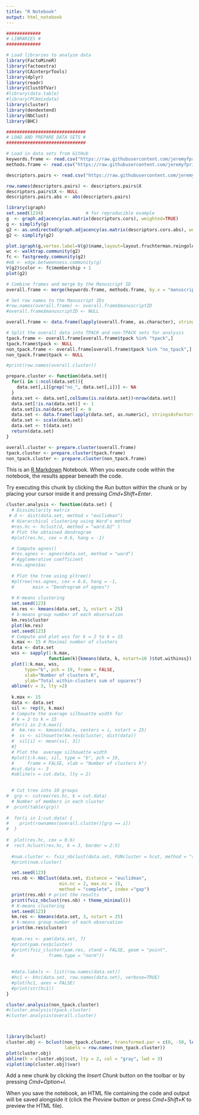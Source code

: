 ```yaml
---
title: "R Notebook"
output: html_notebook
---
```


```r
#############
# LIBRARIES #
#############

# Load libraries to analyze data
library(FactoMineR)
library(factoextra)
library(CAinterprTools)
library(dplyr)
library(readr)
library(ClustOfVar)
#library(data.table)
#library(PCAmixdata)
library(cluster)
library(dendextend)
library(NbClust)
library(BHC)

##############################
# LOAD AND PREPARE DATA SETS #
##############################

# Load in data sets from GitHub
keywords.frame <- read.csv("https://raw.githubusercontent.com/jeremyfprice/litreview/master/data/lit_review-keywords-processed.csv", header = TRUE)
methods.frame <- read.csv("https://raw.githubusercontent.com/jeremyfprice/litreview/master/data/lit_review-data_sources-survey_combined.csv", header = TRUE)

```


```r
descriptors.pairs <- read.csv("https://raw.githubusercontent.com/jeremyfprice/litreview/master/data/lit_review-descriptors-pairs-el.csv", header = TRUE)

row.names(descriptors.pairs) <- descriptors.pairs$X
descriptors.pairs$X <- NULL
descriptors.pairs.abs <- abs(descriptors.pairs)

library(igraph)
set.seed(1234)                # for reproducible example
g  <- graph.adjacency(as.matrix(descriptors.cors), weighted=TRUE)
g <- simplify(g)
g2 <- as.undirected(graph.adjacency(as.matrix(descriptors.cors.abs), weighted=TRUE))
g2 <- simplify(g2)

plot.igraph(g,vertex.label=V(g)$name,layout=layout.fruchterman.reingold, edge.color="black")#,edge.width=E(g)$weight)
wc <- walktrap.community(g2)
fc <- fastgreedy.community(g2)
#eb <- edge.betweenness.community(g)
V(g2)$color <- fc$membership + 1
plot(g2)
```


```r

# Combine frames and merge by the Manuscript ID
overall.frame <- merge(keywords.frame, methods.frame, by.x = "manuscriptID")

# Set row names to the Manuscript IDs
#row.names(overall.frame) <- overall.frame$manuscriptID
#overall.frame$manuscriptID <- NULL

overall.frame <- data.frame(lapply(overall.frame, as.character), stringsAsFactors=FALSE)

# Split the overall data into TPACK and non-TPACK sets for analysis
tpack.frame <- overall.frame[overall.frame$tpack %in% "tpack",]
tpack.frame$tpack <- NULL
non_tpack.frame <- overall.frame[overall.frame$tpack %in% "no_tpack",]
non_tpack.frame$tpack <- NULL

#print(row.names(overall.cluster))

prepare.cluster <- function(data.set){
  for(i in 1:ncol(data.set)){
    data.set[,i][grep("no_", data.set[,i])] <- NA
  }
  data.set <- data.set[,colSums(is.na(data.set))<nrow(data.set)]
  data.set[!is.na(data.set)] <- 1
  data.set[is.na(data.set)] <- 0
  data.set <- data.frame(lapply(data.set, as.numeric), stringsAsFactors=FALSE)
  data.set <- scale(data.set)
  data.set <- t(data.set)
  return(data.set)
}

overall.cluster <- prepare.cluster(overall.frame)
tpack.cluster <- prepare.cluster(tpack.frame)
non_tpack.cluster <- prepare.cluster(non_tpack.frame)

```


This is an [R Markdown](http://rmarkdown.rstudio.com) Notebook. When you execute code within the notebook, the results appear beneath the code. 

Try executing this chunk by clicking the *Run* button within the chunk or by placing your cursor inside it and pressing *Cmd+Shift+Enter*. 

```r
cluster.analysis <- function(data.set) {
  # Dissimilarity matrix
 # d <- dist(data.set, method = "euclidean")
  # Hierarchical clustering using Ward's method
  #res.hc <- hclust(d, method = "ward.D2" )
  # Plot the obtained dendrogram
  #plot(res.hc, cex = 0.6, hang = -1)

  # Compute agnes()
  #res.agnes <- agnes(data.set, method = "ward")
  # Agglomerative coefficient
  #res.agnes$ac
  
  # Plot the tree using pltree()
  #pltree(res.agnes, cex = 0.6, hang = -1,
  #       main = "Dendrogram of agnes")
  
  # K-means clustering
  set.seed(123)
  km.res <- kmeans(data.set, 3, nstart = 25)
  # k-means group number of each observation
  km.res$cluster
  plot(km.res)
  set.seed(123)
  # Compute and plot wss for k = 2 to k = 15
  k.max <- 15 # Maximal number of clusters
  data <- data.set
  wss <- sapply(1:k.max, 
                function(k){kmeans(data, k, nstart=10 )$tot.withinss})
  plot(1:k.max, wss,
       type="b", pch = 19, frame = FALSE, 
       xlab="Number of clusters K",
       ylab="Total within-clusters sum of squares")
  abline(v = 3, lty =2)
  
  k.max <- 15
  data <- data.set
  sil <- rep(0, k.max)
  # Compute the average silhouette width for 
  # k = 2 to k = 15
  #for(i in 2:k.max){
  #  km.res <- kmeans(data, centers = i, nstart = 25)
  #  ss <- silhouette(km.res$cluster, dist(data))
  #  sil[i] <- mean(ss[, 3])
  #}
  # Plot the  average silhouette width
  #plot(1:k.max, sil, type = "b", pch = 19, 
  #     frame = FALSE, xlab = "Number of clusters k")
  #cut.data <- 3
  #abline(v = cut.data, lty = 2)

  
  # Cut tree into 10 groups
#  grp <- cutree(res.hc, k = cut.data)
  # Number of members in each cluster
#  print(table(grp))
  
#  for(i in 1:cut.data) {
#    print(rownames(overall.cluster)[grp == i])
#  }
  
#  plot(res.hc, cex = 0.6)
#  rect.hclust(res.hc, k = 3, border = 2:5)
  
  #num.cluster <- fviz_nbclust(data.set, FUNcluster = hcut, method = "silhouette", k.max = 15)
  #print(num.cluster)

  set.seed(123)
  res.nb <- NbClust(data.set, distance = "euclidean",
                    min.nc = 2, max.nc = 15, 
                    method = "complete", index ="gap") 
  print(res.nb) # print the results
  print(fviz_nbclust(res.nb) + theme_minimal())
  # K-means clustering
  set.seed(123)
  km.res <- kmeans(data.set, 3, nstart = 25)
  # k-means group number of each observation
  print(km.res$cluster)
  
  #pam.res <- pam(data.set, 7)
  #print(pam.res$cluster)
  #print(fviz_cluster(pam.res, stand = FALSE, geom = "point",
  #             frame.type = "norm"))
  
  
  #data.labels <- list(row.names(data.set))
  #hc1 <- bhc(data.set, row.names(data.set), verbose=TRUE)
  #plot(hc1, axes = FALSE)
  #print(str(hc1))
}

cluster.analysis(non_tpack.cluster)
#cluster.analysis(tpack.cluster)
#cluster.analysis(overall.cluster)




```

```r
library(bclust)
cluster.obj <- bclust(non_tpack.cluster, transformed.par = c(0, -50, log(16), 0, 0, 0),
                      labels = row.names(non_tpack.cluster))
plot(cluster.obj)
abline(h = cluster.obj$cut, lty = 2, col = "gray", lwd = 3)
viplot(imp(cluster.obj)$var)
```


Add a new chunk by clicking the *Insert Chunk* button on the toolbar or by pressing *Cmd+Option+I*.

When you save the notebook, an HTML file containing the code and output will be saved alongside it (click the *Preview* button or press *Cmd+Shift+K* to preview the HTML file).
